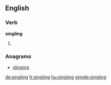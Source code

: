 
==English==

===Verb===
'''singling'''

# {{present participle of|single}}

===Anagrams===
* [[slinging#English|slinging]]

[[de:singling]]
[[fr:singling]]
[[hu:singling]]
[[simple:singling]]